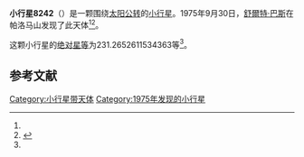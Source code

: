 {{Infobox planet
| bgcolour = #FFFFC0
| name = 8242 Joshemery
| symbol = 
| image = 
| caption = 
| discovery = yes
| discovery_ref = 
| discoverer = [[舒爾特·巴斯|舒爾特·巴斯]]
| discovery_site = [[帕洛马山|帕洛马山]] 
| discovered = 1975年9月30日
| designations = yes
| mp_name = 
| named_after = 
| alt_names = 1975 SA1/ 1974 OV1 / 1974 QP3
| mp_category = [[主带小行星|主带小行星]]
| orbit_ref = <ref name="a">[http://ssd.jpl.nasa.gov/sbdb.cgi?sstr=8242 8242 Joshemery] {{Wayback|url=http://ssd.jpl.nasa.gov/sbdb.cgi?sstr=8242 |date=20210720011904 }}，小行星數據庫瀏覽器（JPL Small-Body Database Browser）－[[美国国家航空航天局|美国国家航空航天局]]喷气推进实验室</ref>
| epoch = 2456400.5 (2013年4月18日更新)
| aphelion = {{convert|3.154091958324987|AU|km|3|abbr=on|lk=out}}
| perihelion = {{convert|2.840200393345066|AU|km|3|abbr=on}}
| semimajor = {{convert|2.997146175835026|AU|km|3|abbr=on}}
| eccentricity = 0.052365074
| period = 1895.222981 [[日|日]]<br />5.19[[儒略年|儒略年]]
| avg_speed = 
| inclination = 10.38623133262657
| asc_node = 25.87566601167303
| mean_anomaly = 
| arg_peri = 231.2652611534363
| satellites = 
| physical_characteristics = yes
| dimensions = 
| mass = 
| density = 
| surface_grav = 
| escape_velocity = 
| sidereal_day = 
| axial_tilt = 
| pole_ecliptic_lat = 
| pole_ecliptic_lon = 
| albedo = 
| temperatures= 
| temp_name1 = 
| mean_temp_1 = 
| max_temp_1 = 
| temp_name2 = 
| max_temp_2 = 
| spectral_type = 
| abs_magnitude = 231.2652611534363
}}

'''小行星8242'''（{{lang-en|8242 Joshemery}}）是一颗围绕[[太阳|太阳]][[公转|公转]]的[[小行星|小行星]]。1975年9月30日，[[舒爾特·巴斯|舒爾特·巴斯]]在帕洛马山发现了此天体<ref name="a" /><ref>{{cite news|title=小行星列表|url=http://cfa-www.harvard.edu/iau/lists/NumberedMPs.txt|accessdate=2013-07-08|newspaper=哈佛大学|archive-date=2008-05-17|archive-url=https://web.archive.org/web/20080517010638/http://cfa-www.harvard.edu/iau/lists/NumberedMPs.txt|dead-url=no}}</ref>。

这颗小行星的[[绝对星等|绝对星等]]为231.2652611534363等<ref name="a" />。

==参考文献==
{{reflist}}
{{Minor Planet Number|[[小行星8241|小行星8241]]|[[小行星8243|小行星8243]]}}

{{小天体}}

[[Category:小行星带天体|Category:小行星带天体]]
[[Category:1975年发现的小行星|Category:1975年发现的小行星]]

{{asteroid-stub}}